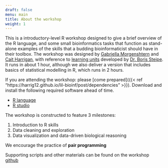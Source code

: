 ```yaml
---
draft: false
menu: main
title: About the workshop
weight: 1
---
```


This is a introductory-level R workshop designed to give a brief overview of the R language, and some small bioinformatics tasks that function as stand-alone examples of the skills that a budding bioinformaticist should have in their toolbox.
The workshop was designed by [Gabriella Morgenshtern](https://orcid.org/0000-0003-4762-8797) and [Cait Harrigan](https://orcid.org/0000-0002-9243-9648), with reference to [learning units](http://steipe.biochemistry.utoronto.ca/abc/assets/ABC-units_map.svg) developed by [Dr. Boris Steipe](http://biochemistry.utoronto.ca/person/boris-steipe/). It runs in about 1 hour, although we also deliver a version that includes basics of statistical modelling in R, which runs in 2 hours. 

If you are attending the workshop: please [come prepared]({{< ref "https://harrig12.github.io/lil-bioinf/post/dependencies" >}}). Download and install the following required software ahead of time. 

- [R language](http://cran.utstat.utoronto.ca/)
- [R studio](https://rstudio.com/products/rstudio/download/#download)

The workshop is constructed to feature 3 milestones:

1. Introduction to R skills
2. Data cleaning and exploration
3. Data visualization and data-driven biological reasoning

We encourage the practice of **pair programming** 

Supporting scripts and other materials can be found on the workshop [github](https://github.com/harrig12/lil-bioinf)
